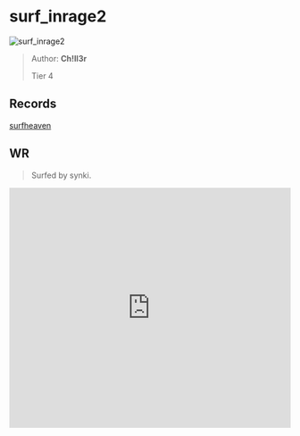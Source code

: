 
# surf_inrage2

![surf_inrage2](https://raw.githubusercontent.com/Sayt123/SurfMapPics/Maps-and-bonuses/csgo/surf_inrage2.jpg)

> Author: **Ch!ll3r**
>
> Tier 4

## Records

[surfheaven](https://surfheaven.eu/map/surf_inrage2)

## WR

> Surfed by synki.

<iframe
width="100%"
height="430"
src="https://www.youtube.com/embed/nSGPOAFehe8"
frameborder="0"
allow="accelerometer; autoplay; clipboard-write; encrypted-media; gyroscope; picture-in-picture"
allowFullScreen
/>

```md

[Surf Timer] - им ٠ synkii finished in 00:44:65 (WR -00:00:28). Improving by 00:00:29
[Surf Timer] - им ٠ synkii beat the map record! Rank: 1/207


```
                